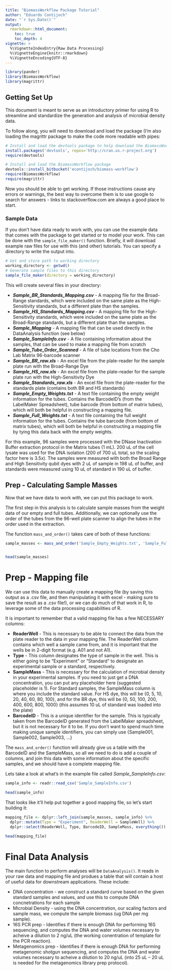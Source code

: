 ```yaml
---
title: "BiomassWorkflow Package Tutorial"
author: "Eduardo Contijoch"
date: "`r Sys.Date()`"
output: 
  rmarkdown::html_document:
    toc: true
    toc_depth: 4
vignette: >
  %\VignetteIndexEntry{Raw Data Processing}
  %\VignetteEngine{knitr::rmarkdown}
  %\VignetteEncoding{UTF-8}
---
```


```r
library(pander)
library(BiomassWorkflow)
library(magrittr)
```
## Getting Set Up

This document is meant to serve as an introductory primer for using R to streamline and standardize the generation and analysis of microbial density data. 

To follow along, you will need to download and load the package (I'm also loading the magrittr package to make the code more readable with pipes:
```r
# Install and load the devtools package to help download the BiomassWorkflow package
install.packages('devtools', repos='http://cran.us.r-project.org')
require(devtools)

# Install and load the BiomassWorkflow package
devtools::install_bitbucket('econtijoch/biomass-workflow')
require(BiomassWorkflow)
require(magrittr)
```

Now you should be able to get working. If those instructions cause any errors or warnings, the best way to overcome them is to use google to search for answers - links to stackoverflow.com are always a good place to start.

### Sample Data
If you don't have data ready to work with, you can use the example data that comes with the package to get started or to model your work. This can be done with the `sample_file_maker()` function. Briefly, it will download example raw files for use with this (and other) tutorials. You can specify a directory to write the output into.

```r
# Get and store path to working directory
working_directory <- getwd()
# Generate sample files to this directory
sample_file_maker(directory = working_directory)
```



This will create several files in your directory:

* ***Sample_BR_Standards_Mapping.csv*** - A mapping file for the Broad-Range standards, which were included on the same plate as the High-Sensitivity standards, but a different plate than the samples.
* ***Sample_HS_Standards_Mapping.csv*** - A mapping file for the High-Sensitivity standards, which were included on the same plate as the Broad-Range standards, but a different plate than the samples.
* ***Sample_Mapping*** - A mapping file that can be used directly in the DataAnalysis function (see below)
* ***Sample_SampleInfo.csv*** - A file containing information about the samples, that can be used to make a mapping file from scratch
* ***Sample_Tube_Order_Scanned*** - A file of tube locations from the Cho Lab Matrix 96-barcode scanner
* ***Sample_BR_raw.xls*** - An excel file from the plate-reader for the sample plate run with the Broad-Range Dye
* ***Sample_HS_raw.xls*** - An excel file from the plate-reader for the sample plate run with the High-Sensitivity Dye
* ***Sample_Standards_raw.xls*** - An excel file from the plate-reader for the standards plate (contains both BR and HS standards)
* ***Sample_Empty_Weights.txt*** - A text file containing the empty weight information for the tubes. Contains the BarcodeID's (from the LabelMaker Spreadsheet), tube barcode (from bottom of matrix tubes), which will both be helpful in constructing a mapping file.
* ***Sample_Full_Weights.txt*** - A text file containing the full weight information for the tubes. Contains the tube barcode (from bottom of matrix tubes), which will both be helpful in constructing a mapping file by tying this data back with the empty weights.

For this example, 96 samples were processed with the DNase Inactivation Buffer extraction protocol in the Matrix tubes (1 mL). 200 uL of the cell lysate was used for the DNA isolation (200 of 700 uL total, so the scaling factor here is 3.5x). The samples were measured with both the Broad Range and High Sensitivity qubit dyes with 2 uL of sample in 198 uL of buffer, and standards were measured using 10 uL of standard in 190 uL of buffer.

## Prep - Calculating Sample Masses
Now that we have data to work with, we can put this package to work.

The first step in this analysis is to calculate sample masses from the weight data of our empty and full tubes. Additionally, we can optionally use the order of the tubes from the 96-well plate scanner to align the tubes in the order used in the extraction.

The function `mass_and_order()` takes care of both of these functions:

```r

sample_masses <- mass_and_order('Sample_Empty_Weights.txt', 'Sample_Full_Weights.txt', order = 'Sample_Tube_Order_Scanned.csv')


head(sample_masses)
```

# Prep - Mapping file

We can use this data to manually create a mapping file (by saving this output as a .csv file, and then manipulating it with excel - making sure to save the result as a .csv file!), or we can do much of that work in R, to leverage some of the data processing capabilities of R.

It is important to remember that a valid mapping file has a few NECESSARY columns:

* **ReaderWell** - This is necessary to be able to connect the data from the plate reader to the data in your mapping file. The ReaderWell column contains which well a sample came from, and it is important that the wells be in 2-digit format (e.g. A01 and not A1).
* **Type** - This column designates the type of sample in the well. This is either going to be "Experiment" or "Standard" to designate an experimental sample or a standard, respectively.
* **SampleMass** - This is necessary for the calculation of microbial density in your experimental samples. If you need to just get a DNA concentration, you can put any placeholder here (suggested placeholder is 1). For Standard samples, the SampleMass column is where you include the standard value. For HS dye, this will be \{0, 5, 10, 20, 40, 60, 80, 100\}, and for the BR dye, this will be \{0, 50, 100, 200, 400, 600, 800, 1000\} (this assumes 10 uL of standard was loaded into the plate)
* **BarcodeID** - This is a unique identifier for the sample. This is typically taken from the BarcodeID generated from the LabelMaker spreadsheet, but it is not necessary for it to be. If you don't want to spend much time making unique sample identifiers, you can simply use \{Sample001, Sample002, Sample003, ...\}

The `mass_and_order()` function will already give us a table with the BarcodeID and the SampleMass, so all we need to do is add a couple of columns, and join this data with some information about the specific samples, and we should have a complete mapping file.

Lets take a look at what's in the example file called *Sample_SampleInfo.csv*:

```r

sample_info <- readr::read_csv('Sample_SampleInfo.csv')

head(sample_info)

```

That looks like it'll help put together a good mapping file, so let's start building it:

```r

mapping_file <- dplyr::left_join(sample_masses, sample_info) %>% 
  dplyr::mutate(Type = "Experiment", ReaderWell = SampleWell) %>% 
  dplyr::select(ReaderWell, Type, BarcodeID, SampleMass, everything())

head(mapping_file)


```


# Final Data Analysis
The main function to perform analyses will be `DataAnalysis()`. It reads in your raw data and mapping file and produes a table that will contain a host of useful data for downstream applications. These include:

* DNA concentration - we construct a standard curve based on the given standard samples and values, and use this to compute DNA concnetrations for each sample
* Microbial Density - using the DNA concentration, our scaling factors and sample mass, we compute the sample biomass (ug DNA per mg sample). 
* 16S PCR prep - Identifies if there is enough DNA for performing 16S sequencing, and computes the DNA and water volumes necessary to acheive a dilution to 2 ng/uL (the working conentration of template for the PCR reaction).
* Metagenomics prep - Identifies if there is enough DNA for performing metagenomic shotgun sequencing, and computes the DNA and water volumes necessary to acheive a dilution to 20 ng/uL (into 25 uL -- 20 uL is needed for the metagenomics library prep protocol).


